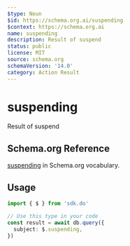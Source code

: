 ```yaml
---
$type: Noun
$id: https://schema.org.ai/suspending
$context: https://schema.org.ai
name: suspending
description: Result of suspend
status: public
license: MIT
source: schema.org
schemaVersion: '14.0'
category: Action Result
---
```


# suspending

Result of suspend

## Schema.org Reference

[suspending](https://schema.org/SuspendAction) in Schema.org vocabulary.

## Usage

```typescript
import { $ } from 'sdk.do'

// Use this type in your code
const result = await db.query({
  subject: $.suspending,
})
```
